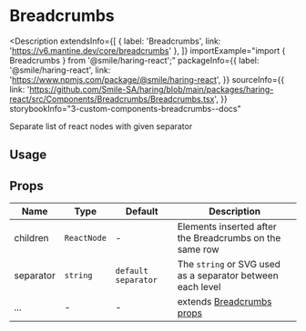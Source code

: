 # Breadcrumbs

<Description
  extendsInfo={[
    { label: 'Breadcrumbs', link: 'https://v6.mantine.dev/core/breadcrumbs' },
  ]}
  importExample="import { Breadcrumbs } from '@smile/haring-react';"
  packageInfo={{
    label: '@smile/haring-react',
    link: 'https://www.npmjs.com/package/@smile/haring-react',
  }}
  sourceInfo={{
    link: 'https://github.com/Smile-SA/haring/blob/main/packages/haring-react/src/Components/Breadcrumbs/Breadcrumbs.tsx',
  }}
  storybookInfo="3-custom-components-breadcrumbs--docs"
>
  Separate list of react nodes with given separator
</Description>

## Usage

<StorybookEmbed storyId="3-custom-components-breadcrumbs--docs" height="600" />

## Props

| Name                 | Type        | Default             | Description                                                                   |
| -------------------- | ----------- | ------------------- | ----------------------------------------------------------------------------- |
| children <Required/> | `ReactNode` | -                   | Elements inserted after the Breadcrumbs on the same row                       |
| separator            | `string`    | `default separator` | The `string` or SVG used as a separator between each level                    |
| ...                  | -           | -                   | extends [Breadcrumbs props](https://v6.mantine.dev/core/breadcrumbs/?t=props) |
